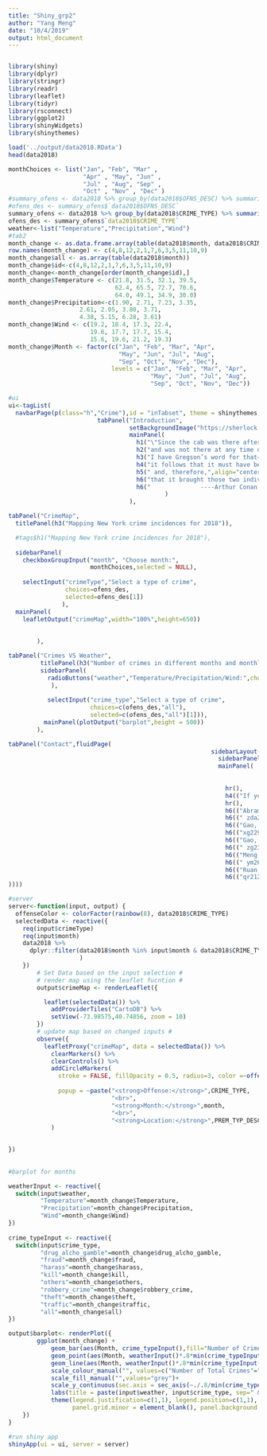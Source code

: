 ```yaml
---
title: "Shiny_grp2"
author: "Yang Meng"
date: "10/4/2019"
output: html_document
---
```


```r

```

```r
library(shiny)
library(dplyr)
library(stringr)
library(readr)
library(leaflet)
library(tidyr)
library(rsconnect)
library(ggplot2)
library(shinyWidgets)
library(shinythemes)
```

```r
load('../output/data2018.RData')
head(data2018)
```

```r
monthChoices <- list("Jan", "Feb", "Mar" ,
                     "Apr" , "May", "Jun" ,
                     "Jul" , "Aug", "Sep" ,
                     "Oct" , "Nov" , "Dec" )
#summary_ofens <- data2018 %>% group_by(data2018$OFNS_DESC) %>% summarize(count=n())
#ofens_des <- summary_ofens$`data2018$OFNS_DESC`
summary_ofens <- data2018 %>% group_by(data2018$CRIME_TYPE) %>% summarize(count=n())
ofens_des <- summary_ofens$`data2018$CRIME_TYPE`
weather<-list("Temperature","Precipitation","Wind")
#tab2
month_change <- as.data.frame.array(table(data2018$month, data2018$CRIME_TYPE))
row.names(month_change) <- c(4,8,12,2,1,7,6,3,5,11,10,9)
month_change$all <- as.array(table(data2018$month))
month_change$id<-c(4,8,12,2,1,7,6,3,5,11,10,9)
month_change<-month_change[order(month_change$id),]
month_change$Temperature <- c(21.8, 31.5, 32.1, 39.5,
                              62.4, 65.5, 72.7, 70.6,
                              64.0, 49.1, 34.9, 30.0)
month_change$Precipitation<-c(1.90, 2.71, 7.23, 3.35,
                    2.61, 2.05, 3.80, 3.71,
                    4.38, 5.15, 6.28, 3.61)
month_change$Wind <- c(19.2, 18.4, 17.3, 22.4,
                       19.6, 17.7, 17.7, 15.4,
                       15.6, 19.6, 21.2, 19.3)
month_change$Month <- factor(c("Jan", "Feb", "Mar", "Apr", 
                               "May", "Jun", "Jul", "Aug", 
                               "Sep", "Oct", "Nov", "Dec"),
                             levels = c("Jan", "Feb", "Mar", "Apr", 
                                        "May", "Jun", "Jul", "Aug", 
                                        "Sep", "Oct", "Nov", "Dec"))
```

```r
#ui
ui<-tagList(
  navbarPage(p(class="h","Crime"),id = "inTabset", theme = shinythemes::shinytheme("cyborg"),
                         tabPanel("Introduction",
                                  setBackgroundImage("https://sherlock.ambient-mixer.com/images_template/7/d/3/7d3c78599fcd0e2d970c2395ae7d5562_full.jpg"),
                                  mainPanel(
                                    h1("\"Since the cab was there after the",span("rain", style = "color:red"), "began,",align="center", style = "color:white"),
                                    h2("and was not there at any time during the morning—",align="center",style = "color:white"),
                                    h3("I have Gregson’s word for that—",align="center",style = "color:white"),
                                    h4("it follows that it must have been there during the night",align="center",style = "color:white"),
                                    h5(" and, therefore,",align="center",style = "color:white"),
                                    h6("that it brought those two individuals to the house.\"", align="center",style = "color:white"),
                                    h6("              ----Arthur Conan Doyle",align="right")
                                            )
                                  ),

tabPanel("CrimeMap",
  titlePanel(h3("Mapping New York crime incidences for 2018")),

  #tags$h1("Mapping New York crime incidences for 2018"),
  
  sidebarPanel(
    checkboxGroupInput("month", "Choose month:",
                       monthChoices,selected = NULL),
    
    selectInput("crimeType","Select a type of crime",
                choices=ofens_des,
                selected=ofens_des[1])
               ),
  mainPanel(
    leafletOutput("crimeMap",width="100%",height=650))
  
              
        ),

tabPanel("Crimes VS Weather",
         titlePanel(h3("Number of crimes in different months and monthly average weather condition for 2018")),
         sidebarPanel(
           radioButtons("weather","Temperature/Precipitation/Wind:",choices = weather,selected = weather[1]
            ),
           
           selectInput("crime_type","Select a type of crime",
                       choices=c(ofens_des,"all"),
                       selected=c(ofens_des,"all")[1])),
          mainPanel(plotOutput("barplot",height = 500))
        ),

tabPanel("Contact",fluidPage(
                                                         sidebarLayout(
                                                           sidebarPanel(h3("Contact Information")),
                                                           mainPanel(
                                                        
                                                             
                                                             hr(),
                                                             h4(("If you are interested in our project, you can contact us.")),
                                                             hr(),
                                                             h6(("Abrams, Zack")),
                                                             h6((" zda2105@columbia.edu")),
                                                             h6(("Gao, Xin")),
                                                             h6(("xg2298@columbia.edu")),
                                                             h6(("Gao, Zun ")),
                                                             h6((" zg2307@columbia.edu")),
                                                             h6(("Meng, Yang")),
                                                             h6((" ym2696@columbia.edu")),
                                                             h6(("Ruan, Qiuyu")),
                                                             h6(("qr2127@columbia.edu"))))
))))

```

```r
#server
server<-function(input, output) {
  offenseColor <- colorFactor(rainbow(8), data2018$CRIME_TYPE)
  selectedData <- reactive({
    req(input$crimeType)
    req(input$month)
    data2018 %>% 
      dplyr::filter(data2018$month %in% input$month & data2018$CRIME_TYPE %in% input$crimeType
                    )
    })
        # Set Data based on the input selection #        
        # render map using the leaflet fucntion #  
        output$crimeMap <- renderLeaflet({

          leaflet(selectedData()) %>%
            addProviderTiles("CartoDB") %>%
            setView(-73.98575,40.74856, zoom = 10)
        })
        # update map based on changed inputs #
        observe({
          leafletProxy("crimeMap", data = selectedData()) %>%
            clearMarkers() %>%
            clearControls() %>%
            addCircleMarkers(
              stroke = FALSE, fillOpacity = 0.5, radius=3, color =~offenseColor(input$crimeType),
                        
              popup = ~paste("<strong>Offense:</strong>",CRIME_TYPE,
                             "<br>",
                             "<strong>Month:</strong>",month,
                             "<br>",
                             "<strong>Location:</strong>",PREM_TYP_DESC)
            )

       
})
        
        
#barplot for months

weatherInput <- reactive({
  switch(input$weather,
         "Temperature"=month_change$Temperature,
         "Precipitation"=month_change$Precipitation,
         "Wind"=month_change$Wind)
})
  
crime_typeInput <- reactive({
  switch(input$crime_type,
         "drug_alcho_gamble"=month_change$drug_alcho_gamble,
         "fraud"=month_change$fraud,             
         "harass"=month_change$harass,            
         "kill"=month_change$kill,              
         "others"=month_change$others,           
         "robbery_crime"=month_change$robbery_crime,     
         "theft"=month_change$theft,             
         "traffic"=month_change$traffic,           
         "all"=month_change$all)
})

output$barplot<- renderPlot({
        ggplot(month_change) + 
            geom_bar(aes(Month, crime_typeInput(),fill="Number of Crimes"), stat = "identity") + 
            geom_point(aes(Month, weatherInput()*.8*min(crime_typeInput()/weatherInput())), colour="black") + 
            geom_line(aes(Month, weatherInput()*.8*min(crime_typeInput()/weatherInput()), group=1, colour="Weather")) + 
            scale_colour_manual("", values=c("Number of Total Crimes"="grey", "Weather"="black")) +  
            scale_fill_manual("",values="grey")+
            scale_y_continuous(sec.axis = sec_axis(~./.8/min(crime_typeInput()/weatherInput()))) +
            labs(title = paste(input$weather, input$crime_type, sep=" & "), y="" ) +
            theme(legend.justification=c(1,1), legend.position=c(1,1), panel.grid.major =element_blank(), 
                  panel.grid.minor = element_blank(), panel.background = element_blank())
    })
}
```

```r
#run shiny app
shinyApp(ui = ui, server = server)
```














